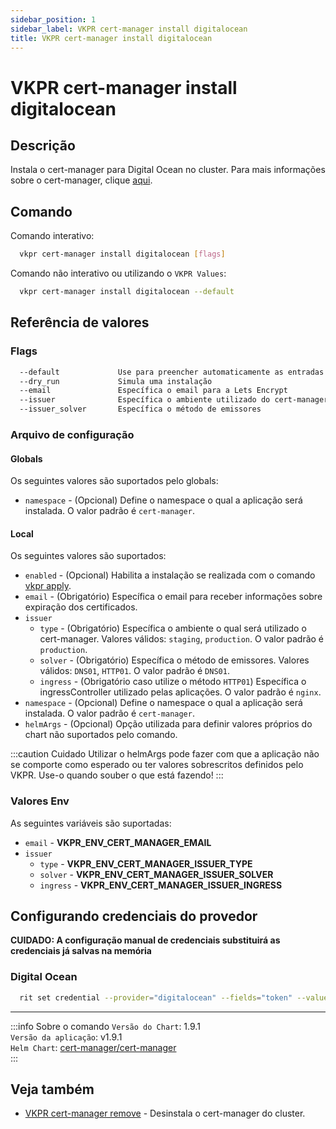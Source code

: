 ```yaml
---
sidebar_position: 1
sidebar_label: VKPR cert-manager install digitalocean
title: VKPR cert-manager install digitalocean
---
```


# VKPR cert-manager install digitalocean

## Descrição

Instala o cert-manager para Digital Ocean no cluster. Para mais informações sobre o cert-manager, clique [aqui](https://cert-manager.io/docs/).

## Comando

Comando interativo:

```bash
  vkpr cert-manager install digitalocean [flags]
```

Comando não interativo ou utilizando o `VKPR Values`:

```bash
  vkpr cert-manager install digitalocean --default
```

## Referência de valores

### Flags

```sh
  --default             Use para preencher automaticamente as entradas com valores padrões
  --dry_run             Simula uma instalação
  --email               Específica o email para a Lets Encrypt
  --issuer              Específica o ambiente utilizado do cert-manager
  --issuer_solver       Específica o método de emissores
```

### Arquivo de configuração

#### Globals

Os seguintes valores são suportados pelo globals:

- `namespace` - (Opcional) Define o namespace o qual a aplicação será instalada. O valor padrão é `cert-manager`.

#### Local

Os seguintes valores são suportados:

- `enabled` - (Opcional) Habilita a instalação se realizada com o comando [vkpr apply](/docs/commands/apply).
- `email` - (Obrigatório) Específica o email para receber informações sobre expiração dos certificados.
- `issuer`
  - `type` - (Obrigatório) Específica o ambiente o qual será utilizado o cert-manager. Valores válidos: `staging`, `production`. O valor padrão é `production`.
  - `solver` - (Obrigatório) Específica o método de emissores. Valores válidos: `DNS01`, `HTTP01`. O valor padrão é `DNS01`.
  - `ingress` - (Obrigatório caso utilize o método `HTTP01`) Específica o ingressController utilizado pelas aplicações. O valor padrão é `nginx`.
- `namespace` - (Opcional) Define o namespace o qual a aplicação será instalada. O valor padrão é `cert-manager`.
- `helmArgs` - (Opcional) Opção utilizada para definir valores próprios do chart não suportados pelo comando.

:::caution Cuidado
Utilizar o helmArgs pode fazer com que a aplicação não se comporte como esperado ou ter valores sobrescritos definidos pelo VKPR.
Use-o quando souber o que está fazendo!
:::

### Valores Env

As seguintes variáveis são suportadas:

- `email` - **VKPR_ENV_CERT_MANAGER_EMAIL**
- `issuer`
  - `type` - **VKPR_ENV_CERT_MANAGER_ISSUER_TYPE**
  - `solver` - **VKPR_ENV_CERT_MANAGER_ISSUER_SOLVER**
  - `ingress` - **VKPR_ENV_CERT_MANAGER_ISSUER_INGRESS**

## Configurando credenciais do provedor

**CUIDADO: A configuração manual de credenciais substituirá as credenciais já salvas na memória**

### Digital Ocean

```bash
  rit set credential --provider="digitalocean" --fields="token" --values="sua-api-token"
```

---

:::info Sobre o comando
`Versão do Chart`: 1.9.1 <br/>
`Versão da aplicação`: v1.9.1 <br/>
`Helm Chart`: [cert-manager/cert-manager](https://artifacthub.io/packages/helm/cert-manager/cert-manager) <br/>
:::

## Veja também

- [VKPR cert-manager remove](/docs/commands/cert-manager/remove) - Desinstala o cert-manager do cluster.
